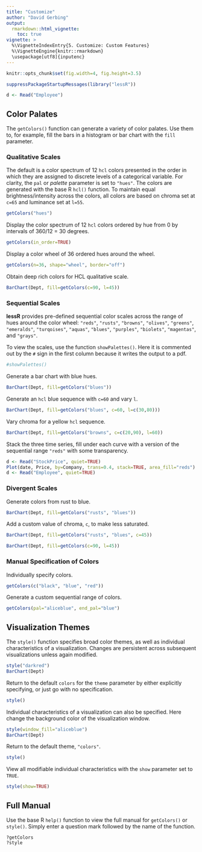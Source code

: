 ```yaml
---
title: "Customize"
author: "David Gerbing"
output: 
  rmarkdown::html_vignette:
    toc: true
vignette: >
  %\VignetteIndexEntry{5. Customize: Custom Features}
  %\VignetteEngine{knitr::rmarkdown}
  \usepackage[utf8]{inputenc}
---
```


```r
knitr::opts_chunk$set(fig.width=4, fig.height=3.5)
```

```r
suppressPackageStartupMessages(library("lessR"))
```

```r
d <- Read("Employee")
```


## Color Palates

The `getColors()` function can generate a variety of color palates. Use them to, for example, fill the bars in a histogram or bar chart with the  `fill` parameter.



### Qualitative Scales

The default is a color spectrum of 12 `hcl` colors presented in the order in which they are assigned to discrete levels of a categorical variable. For clarity, the `pal` or _palette_ parameter is set to `"hues"`. The colors are generated with the base R `hcl()` function. To maintain equal brightness/intensity across the colors, all colors are based on chroma set at `c=65` and luminance set at `l=55`. 

```r
getColors("hues")
```

Display the color spectrum of 12 `hcl` colors ordered by hue from 0 by intervals of 360/12 = 30 degrees.

```r
getColors(in_order=TRUE)
```

Display a color wheel of 36 ordered hues around the wheel.

```r
getColors(n=36, shape="wheel", border="off")
```


Obtain deep rich colors for HCL qualitative scale.

```r
BarChart(Dept, fill=getColors(c=90, l=45))
```



### Sequential Scales

__lessR__ provides pre-defined sequential color scales across the range of hues around the color wheel: `"reds"`, `"rusts"`, `"browns"`, `"olives"`, `"greens"`, `"emeralds"`, `"turqoises"`, `"aquas"`, `"blues"`, `"purples"`, `"biolets"`, `"magentas"`, and `"grays"`.


To view the scales, use the function `showPalettes()`. Here it is commented out by the `#` sign in the first column because it writes the output to a pdf.

```r
#showPalettes()
```  

Generate a bar chart with blue hues.

```r
BarChart(Dept, fill=getColors("blues"))
```

Generate an `hcl` blue sequence with `c=60` and vary `l`.

```r
BarChart(Dept, fill=getColors("blues", c=60, l=c(30,80)))
```


Vary chroma for a yellow `hcl` sequence.

```r
BarChart(Dept, fill=getColors("browns", c=c(20,90), l=60))
```

Stack the three time series, fill under each curve with a version of the sequential range `"reds"` with some transparency.

```r
d <- Read("StockPrice", quiet=TRUE)
Plot(date, Price, by=Company, trans=0.4, stack=TRUE, area_fill="reds")
d <- Read("Employee", quiet=TRUE)
```


### Divergent Scales

Generate colors from rust to blue.

```r
BarChart(Dept, fill=getColors("rusts", "blues"))
```

Add a custom value of chroma, `c`, to make less saturated.
```r
BarChart(Dept, fill=getColors("rusts", "blues", c=45))
```


```r
BarChart(Dept, fill=getColors(c=90, l=45))
```

### Manual Specification of Colors

Individually specify colors.

```r
getColors(c("black", "blue", "red"))
```

Generate a custom sequential range of colors.

```r
getColors(pal="aliceblue", end_pal="blue")
```


## Visualization Themes

The `style()` function specifies broad color themes, as well as individual characteristics of a visualization. Changes are persistent across subsequent visualizations unless again modified.

```r
style("darkred")
BarChart(Dept)
```

Return to the default `colors` for the `theme` parameter by either explicitly specifying, or just go with no specification.

```r
style()
```

Individual characteristics of a visualization can also be specified. Here change the background color of the visualization window.

```r
style(window_fill="aliceblue")
BarChart(Dept)
```

Return to the default theme, `"colors"`.
```r
style()
```

View all modifiable individual characteristics with the `show` parameter set to `TRUE`.

```r
style(show=TRUE)
```



## Full Manual

Use the base R `help()` function to view the full manual for `getColors()` or `style()`. Simply enter a question mark followed by the name of the function.

```
?getColors
?style
```

